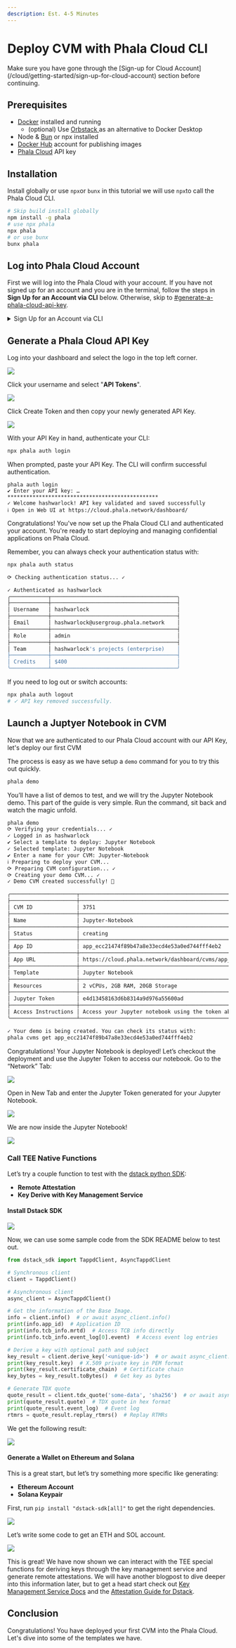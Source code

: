 ```yaml
---
description: Est. 4-5 Minutes
---
```


# Deploy CVM with Phala Cloud CLI

<Note type="warning">
Make sure you have gone through the [Sign-up for Cloud Account](/cloud/getting-started/sign-up-for-cloud-account) section before continuing.
</Note>

## Prerequisites

* [Docker](https://docker.com) installed and running
  * (optional) Use [Orbstack ](https://orbstack.dev)as an alternative to Docker Desktop
* Node & [Bun](https://bun.sh) or npx installed
* [Docker Hub](https://hub.docker.com/) account for publishing images
* [Phala Cloud](https://cloud.phala.network/register?invite=PHALAWIKI) API key

## Installation

Install globally or use `npx`or `bunx` in this tutorial we will use `npx`to call the Phala Cloud CLI.

```bash
# Skip build install globally 
npm install -g phala
# use npx phala
npx phala
# or use bunx
bunx phala
```

## Log into Phala Cloud Account

First we will log into the Phala Cloud with your account. If you have not signed up for an account and you are in the terminal, follow the steps in **Sign Up for an Account via CLI** below. Otherwise, skip to [#generate-a-phala-cloud-api-key](#generate-a-phala-cloud-api-key "mention").

<details>

<summary>Sign Up for an Account via CLI</summary>

Run `npx phala free`to get started with your Phala Cloud account and a free CVM deployment.

```bash
npx phala free
```

This will open a browser to the Phala Cloud sign-up page. Get your free account then get started on generating your Phala Cloud API Key.

<Frame caption="Signup Page">
    <img src="/images/image (12).png" alt="" />

</Frame>

</details>

## Generate a Phala Cloud API Key

Log into your dashboard and select the logo in the top left corner.

<Frame>
    <img src="/images/Screenshot 2025-02-27 at 11.42.32.png" />
</Frame>

Click your username and select "**API Tokens**".

<Frame>
    <img src="/images/Screenshot 2025-02-27 at 11.45.13.png" />
</Frame>

Click Create Token and then copy your newly generated API Key.

<Frame>
    <img src="/images/image (2) (1) (1) (1).png" />
</Frame>

With your API Key in hand, authenticate your CLI:

```bash
npx phala auth login
```

When prompted, paste your API Key. The CLI will confirm successful authentication.

```
phala auth login
✔ Enter your API key: … ************************************************
✓ Welcome hashwarlock! API key validated and saved successfully
ℹ Open in Web UI at https://cloud.phala.network/dashboard/
```

Congratulations! You've now set up the Phala Cloud CLI and authenticated your account. You're ready to start deploying and managing confidential applications on Phala Cloud.

Remember, you can always check your authentication status with:

```bash
npx phala auth status
```

```bash
⟳ Checking authentication status... ✓

✓ Authenticated as hashwarlock
╭────────────┬────────────────────────────────────────╮
├────────────┼────────────────────────────────────────┤
│ Username   │ hashwarlock                            │
├────────────┼────────────────────────────────────────┤
│ Email      │ hashwarlock@usergroup.phala.network    │
├────────────┼────────────────────────────────────────┤
│ Role       │ admin                                  │
├────────────┼────────────────────────────────────────┤
│ Team       │ hashwarlock's projects (enterprise)    │
├────────────┼────────────────────────────────────────┤
│ Credits    │ $400                                   │
╰────────────┴────────────────────────────────────────╯
```

If you need to log out or switch accounts:

```bash
npx phala auth logout
# ✓ API key removed successfully.
```

## Launch a Juptyer Notebook in CVM&#x20;

Now that we are authenticated to our Phala Cloud account with our API Key, let's deploy our first CVM

The process is easy as we have setup a `demo` command for you to try this out quickly.

```bash
phala demo
```

You’ll have a list of demos to test, and we will try the Jupyter Notebook demo. This part of the guide is very simple. Run the command, sit back and watch the magic unfold.

```bash
phala demo
⟳ Verifying your credentials... ✓
✓ Logged in as hashwarlock
✔ Select a template to deploy: Jupyter Notebook
✓ Selected template: Jupyter Notebook
✔ Enter a name for your CVM: Jupyter-Notebook
ℹ Preparing to deploy your CVM...
⟳ Preparing CVM configuration... ✓
⟳ Creating your demo CVM... ✓
✓ Demo CVM created successfully! 🎉

╭─────────────────────┬───────────────────────────────────────────────────────────────────────────────────────────────────╮
├─────────────────────┼───────────────────────────────────────────────────────────────────────────────────────────────────┤
│ CVM ID              │ 3751                                                                                              │
├─────────────────────┼───────────────────────────────────────────────────────────────────────────────────────────────────┤
│ Name                │ Jupyter-Notebook                                                                                  │
├─────────────────────┼───────────────────────────────────────────────────────────────────────────────────────────────────┤
│ Status              │ creating                                                                                          │
├─────────────────────┼───────────────────────────────────────────────────────────────────────────────────────────────────┤
│ App ID              │ app_ecc21474f89b47a8e33ecd4e53a0ed744fff4eb2                                                      │
├─────────────────────┼───────────────────────────────────────────────────────────────────────────────────────────────────┤
│ App URL             │ https://cloud.phala.network/dashboard/cvms/app_ecc21474f89b47a8e33ecd4e53a0ed744fff4eb2           │
├─────────────────────┼───────────────────────────────────────────────────────────────────────────────────────────────────┤
│ Template            │ Jupyter Notebook                                                                                  │
├─────────────────────┼───────────────────────────────────────────────────────────────────────────────────────────────────┤
│ Resources           │ 2 vCPUs, 2GB RAM, 20GB Storage                                                                    │
├─────────────────────┼───────────────────────────────────────────────────────────────────────────────────────────────────┤
│ Jupyter Token       │ e4d13458163d6b8314a9d976a55600ad                                                                  │
├─────────────────────┼───────────────────────────────────────────────────────────────────────────────────────────────────┤
│ Access Instructions │ Access your Jupyter notebook using the token above. Go to 'Network' tab to see the public URL.    │
╰─────────────────────┴───────────────────────────────────────────────────────────────────────────────────────────────────╯

✓ Your demo is being created. You can check its status with:
phala cvms get app_ecc21474f89b47a8e33ecd4e53a0ed744fff4eb2
```

Congratulations! Your Jupyter Notebook is deployed! Let’s checkout the deployment and use the Jupyter Token to access our notebook. Go to the “Network” Tab:

<Frame>
    <img src="https://img0.phala.world/files/1c20317e-04a1-8008-9767-fe58091b1b69.jpg" />
</Frame>

Open in New Tab and enter the Jupyter Token generated for your Jupyter Notebook.

<Frame>
    <img src="https://img0.phala.world/files/1c20317e-04a1-80ef-89cd-fd41a11f63fa.jpg" />
</Frame>

We are now inside the Jupyter Notebook!

<Frame>
    <img src="https://img0.phala.world/files/1c20317e-04a1-80da-bbbf-c3db53200b7f.jpg" />
</Frame>

### Call TEE Native Functions

Let’s try a couple function to test with the [dstack python SDK](https://github.com/Dstack-TEE/dstack/tree/master/sdk/python):

* **Remote Attestation**
* **Key Derive with Key Management Service**

#### Install Dstack SDK

<Frame>
    <img src="https://img0.phala.world/files/1c20317e-04a1-80a1-91e9-fe32a4f39af9.jpg" />
</Frame>

Now, we can use some sample code from the SDK README below to test out.

```python
from dstack_sdk import TappdClient, AsyncTappdClient

# Synchronous client
client = TappdClient()

# Asynchronous client
async_client = AsyncTappdClient()

# Get the information of the Base Image.
info = client.info()  # or await async_client.info()
print(info.app_id)  # Application ID
print(info.tcb_info.mrtd)  # Access TCB info directly
print(info.tcb_info.event_log[0].event)  # Access event log entries

# Derive a key with optional path and subject
key_result = client.derive_key('<unique-id>')  # or await async_client.derive_key('<unique-id>')
print(key_result.key)  # X.509 private key in PEM format
print(key_result.certificate_chain)  # Certificate chain
key_bytes = key_result.toBytes()  # Get key as bytes

# Generate TDX quote
quote_result = client.tdx_quote('some-data', 'sha256')  # or await async_client.tdx_quote('some-data', 'sha256')
print(quote_result.quote)  # TDX quote in hex format
print(quote_result.event_log)  # Event log
rtmrs = quote_result.replay_rtmrs()  # Replay RTMRs
```

We get the following result:

<Frame>
    <img src="https://img0.phala.world/files/1c20317e-04a1-80a4-b543-fe32e846cffb.jpg" />
</Frame>

#### Generate a Wallet on Ethereum and Solana

This is a great start, but let’s try something more specific like generating:

* **Ethereum Account**
* **Solana Keypair**

First, run `pip install "dstack-sdk[all]"` to get the right dependencies.

<Frame>
    <img src="https://img0.phala.world/files/1c20317e-04a1-80ae-907d-fe3f7dd15a3d.jpg" />
</Frame>

Let’s write some code to get an ETH and SOL account.

<Frame>
    <img src="https://img0.phala.world/files/1c20317e-04a1-80c5-ab56-eb68133d0dfd.jpg" />
</Frame>

This is great! We have now shown we can interact with the TEE special functions for deriving keys through the key management service and generate remote attestations. We will have another blogpost to dive deeper into this information later, but to get a head start check out [Key Management Service Docs](https://docs.phala.network/dstack/design-documents/key-management-protocol) and the [Attestation Guide for Dstack](https://github.com/Dstack-TEE/dstack/blob/master/attestation.mdx).

## Conclusion

Congratulations! You have deployed your first CVM into the Phala Cloud. Let's dive into some of the templates we have.
